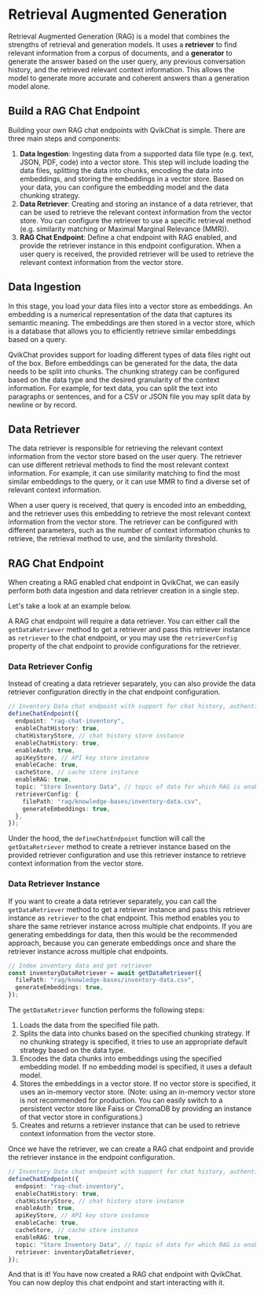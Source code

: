 # Retrieval Augmented Generation

Retrieval Augmented Generation (RAG) is a model that combines the strengths of retrieval and generation models. It uses a **retriever** to find relevant information from a corpus of documents, and a **generator** to generate the answer based on the user query, any previous conversation history, and the retrieved relevant context information. This allows the model to generate more accurate and coherent answers than a generation model alone.

## Build a RAG Chat Endpoint

Building your own RAG chat endpoints with QvikChat is simple. There are three main steps and components:

1. **Data Ingestion**: Ingesting data from a supported data file type (e.g. text, JSON, PDF, code) into a vector store. This step will include loading the data files, splitting the data into chunks, encoding the data into embeddings, and storing the embeddings in a vector store. Based on your data, you can configure the embedding model and the data chunking strategy.
2. **Data Retriever**: Creating and storing an instance of a data retriever, that can be used to retrieve the relevant context information from the vector store. You can configure the retriever to use a specific retrieval method (e.g. similarity matching or Maximal Marginal Relevance (MMR)).
3. **RAG Chat Endpoint**: Define a chat endpoint with RAG enabled, and provide the retriever instance in this endpoint configuration. When a user query is received, the provided retriever will be used to retrieve the relevant context information from the vector store.

## Data Ingestion

In this stage, you load your data files into a vector store as embeddings. An embedding is a numerical representation of the data that captures its semantic meaning. The embeddings are then stored in a vector store, which is a database that allows you to efficiently retrieve similar embeddings based on a query.

QvikChat provides support for loading different types of data files right out of the box. Before embeddings can be generated for the data, the data needs to be split into chunks. The chunking strategy can be configured based on the data type and the desired granularity of the context information. For example, for text data, you can split the text into paragraphs or sentences, and for a CSV or JSON file you may split data by newline or by record.

## Data Retriever

The data retriever is responsible for retrieving the relevant context information from the vector store based on the user query. The retriever can use different retrieval methods to find the most relevant context information. For example, it can use similarity matching to find the most similar embeddings to the query, or it can use MMR to find a diverse set of relevant context information.

When a user query is received, that query is encoded into an embedding, and the retriever uses this embedding to retrieve the most relevant context information from the vector store. The retriever can be configured with different parameters, such as the number of context information chunks to retrieve, the retrieval method to use, and the similarity threshold.

## RAG Chat Endpoint

When creating a RAG enabled chat endpoint in QvikChat, we can easily perform both data ingestion and data retriever creation in a single step.

Let's take a look at an example below.

A RAG chat endpoint will require a data retriever. You can either call the `getDataRetriever` method to get a retriever and pass this retriever instance as `retriever` to the chat endpoint, or you may use the `retrieverConfig` property of the chat endpoint to provide configurations for the retriever.

### Data Retriever Config

Instead of creating a data retriever separately, you can also provide the data retriever configuration directly in the chat endpoint configuration.

```typescript copy
// Inventory Data chat endpoint with support for chat history, authentication, caching and RAG
defineChatEndpoint({
  endpoint: "rag-chat-inventory",
  enableChatHistory: true,
  chatHistoryStore, // chat history store instance
  enableChatHistory: true,
  enableAuth: true,
  apiKeyStore, // API key store instance
  enableCache: true,
  cacheStore, // cache store instance
  enableRAG: true,
  topic: "Store Inventory Data", // topic of data for which RAG is enabled
  retrieverConfig: {
    filePath: "rag/knowledge-bases/inventory-data.csv",
    generateEmbeddings: true,
  },
});
```

Under the hood, the `defineChatEndpoint` function will call the `getDataRetriever` method to create a retriever instance based on the provided retriever configuration and use this retriever instance to retrieve context information from the vector store.

### Data Retriever Instance

If you want to create a data retriever separately, you can call the `getDataRetriever` method to get a retriever instance and pass this retriever instance as `retriever` to the chat endpoint. This method enables you to share the same retriever instance across multiple chat endpoints. If you are generating embeddings for data, then this would be the recommended approach, because you can generate embeddings once and share the retriever instance across multiple chat endpoints.

```typescript copy
// Index inventory data and get retriever
const inventoryDataRetriever = await getDataRetriever({
  filePath: "rag/knowledge-bases/inventory-data.csv",
  generateEmbeddings: true,
});
```

The `getDataRetriever` function performs the following steps:

1. Loads the data from the specified file path.
2. Splits the data into chunks based on the specified chunking strategy. If no chunking strategy is specified, it tries to use an appropriate default strategy based on the data type.
3. Encodes the data chunks into embeddings using the specified embedding model. If no embedding model is specified, it uses a default model.
4. Stores the embeddings in a vector store. If no vector store is specified, it uses an in-memory vector store. (Note: using an in-memory vector store is not recommended for production. You can easily switch to a persistent vector store like Faiss or ChromaDB by providing an instance of that vector store in configurations.)
5. Creates and returns a retriever instance that can be used to retrieve context information from the vector store.

Once we have the retriever, we can create a RAG chat endpoint and provide the retriever instance in the endpoint configuration.

```typescript copy
// Inventory Data chat endpoint with support for chat history, authentication, caching and RAG
defineChatEndpoint({
  endpoint: "rag-chat-inventory",
  enableChatHistory: true,
  chatHistoryStore, // chat history store instance
  enableAuth: true,
  apiKeyStore, // API key store instance
  enableCache: true,
  cacheStore, // cache store instance
  enableRAG: true,
  topic: "Store Inventory Data", // topic of data for which RAG is enabled
  retriever: inventoryDataRetriever,
});
```

And that is it! You have now created a RAG chat endpoint with QvikChat. You can now deploy this chat endpoint and start interacting with it.
